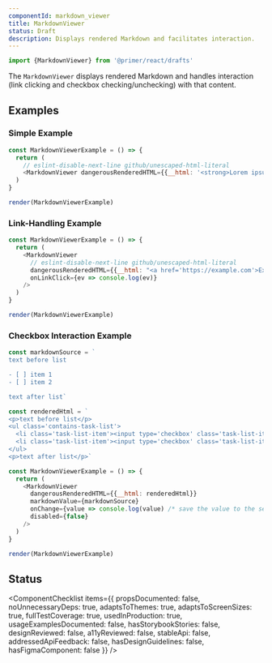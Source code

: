 ```yaml
---
componentId: markdown_viewer
title: MarkdownViewer
status: Draft
description: Displays rendered Markdown and facilitates interaction.
---
```


```js
import {MarkdownViewer} from '@primer/react/drafts'
```

The `MarkdownViewer` displays rendered Markdown and handles interaction (link clicking and checkbox checking/unchecking) with that content.

## Examples

### Simple Example

```javascript live noinline drafts
const MarkdownViewerExample = () => {
  return (
    // eslint-disable-next-line github/unescaped-html-literal
    <MarkdownViewer dangerousRenderedHTML={{__html: '<strong>Lorem ipsum</strong> dolor sit amet.'}} />
  )
}

render(MarkdownViewerExample)
```

### Link-Handling Example

```javascript live noinline drafts
const MarkdownViewerExample = () => {
  return (
    <MarkdownViewer
      // eslint-disable-next-line github/unescaped-html-literal
      dangerousRenderedHTML={{__html: "<a href='https://example.com'>Example link</a>"}}
      onLinkClick={ev => console.log(ev)}
    />
  )
}

render(MarkdownViewerExample)
```

### Checkbox Interaction Example

```javascript live noinline drafts
const markdownSource = `
text before list

- [ ] item 1
- [ ] item 2

text after list`

const renderedHtml = `
<p>text before list</p>
<ul class='contains-task-list'>
  <li class='task-list-item'><input type='checkbox' class='task-list-item-checkbox' disabled/> item 1</li>
  <li class='task-list-item'><input type='checkbox' class='task-list-item-checkbox' disabled/> item 2</li>
</ul>
<p>text after list</p>`

const MarkdownViewerExample = () => {
  return (
    <MarkdownViewer
      dangerousRenderedHTML={{__html: renderedHtml}}
      markdownValue={markdownSource}
      onChange={value => console.log(value) /* save the value to the server */}
      disabled={false}
    />
  )
}

render(MarkdownViewerExample)
```

## Status

<ComponentChecklist
  items={{
    propsDocumented: false,
    noUnnecessaryDeps: true,
    adaptsToThemes: true,
    adaptsToScreenSizes: true,
    fullTestCoverage: true,
    usedInProduction: true,
    usageExamplesDocumented: false,
    hasStorybookStories: false,
    designReviewed: false,
    a11yReviewed: false,
    stableApi: false,
    addressedApiFeedback: false,
    hasDesignGuidelines: false,
    hasFigmaComponent: false
  }}
/>
